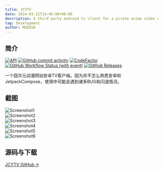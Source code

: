 ```yaml
---
title: JCYTV
date: 2024-03-22T14:46:00+08:00
description: A third party android tv client for a pirate anime video web.
tag: Development
author: MUEDSA
---
```


## 简介
[![API](https://img.shields.io/badge/API-24%2B-yellow.svg?style=flat&logo=android)](https://developer.android.com/about/versions/nougat)
[![GitHub commit activity](https://img.shields.io/github/commit-activity/m/muedsa/JCYTV?logo=github)](https://github.com/muedsa/JCYTV/commits/main)
[![CodeFactor](https://www.codefactor.io/repository/github/muedsa/jcytv/badge)](https://www.codefactor.io/repository/github/muedsa/jcytv)
[![GitHub Workflow Status (with event)](https://img.shields.io/github/actions/workflow/status/muedsa/JCYTV/android.yml)](https://github.com/muedsa/JCYTV/actions)
[![GitHub Releases](https://img.shields.io/github/downloads/muedsa/JCYTV/total?logo=github)](https://github.com/muedsa/JCYTV/releases)  

一个囧次元动漫网站安卓TV客户端。因为并不怎么熟悉安卓和JetpackCompose，使用中可能会遇到诸多BUG和闪退情况。

## 截图
![Screenshot1](https://github.com/muedsa/JCYTV/raw/main/screenshots/Screenshot_20240322_123221.png)   
![Screenshot2](https://github.com/muedsa/JCYTV/raw/main/screenshots/Screenshot_20240322_123300.png)  
![Screenshot3](https://github.com/muedsa/JCYTV/raw/main/screenshots/Screenshot_20240322_123345.png)  
![Screenshot4](https://github.com/muedsa/JCYTV/raw/main/screenshots/Screenshot_20240322_123404.png)  
![Screenshot5](https://github.com/muedsa/JCYTV/raw/main/screenshots/Screenshot_20240322_123416.png)  
![Screenshot6](https://github.com/muedsa/JCYTV/raw/main/screenshots/Screenshot_20240322_123425.png)  

## 源码与下载

[JCYTV GitHub ↗ ](https://github.com/muedsa/JCYTV)